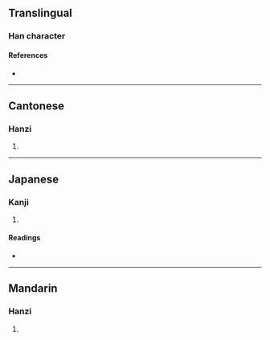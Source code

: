 {{character info/new}}
==Translingual==

===Han character===
{{Han char|rn=50|rad=巾|as=06|sn=9|four=46227|canj=VRLB|ids=⿱如巾}}

====References====
* {{Han ref|kx=0331.090|dkj=08884|dj=0636.240|hdz=10738.080|uh=5E24|ud=24100|bh=CEB4|bd=52916}}

----

==Cantonese==

===Hanzi===
{{yue-hanzi|jyut=[[jyu4]]|y=yu4}}

# {{defn|lang=yue|sort=巾06}}

----

==Japanese==

===Kanji===
{{ja-kanji|grade=|rs=巾06}}

# {{defn|lang=ja|sort=巾06}}

====Readings====
* {{ja-readings|on=[[げよ]] (geyo), [[によ]] (niyo)|kun=}}

----

==Mandarin==

===Hanzi===
{{cmn-hanzi|pin=[[rú]] ([[ru2]])|wg=ju<sup>2</sup>}}

# {{defn|lang=cmn|sort=巾06}}
